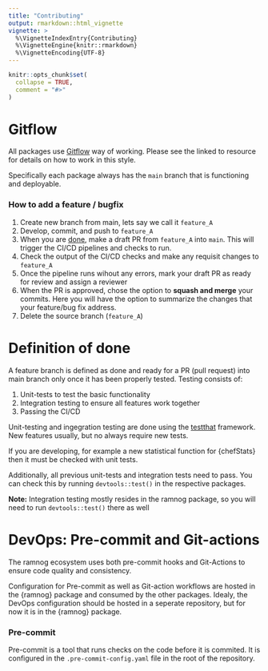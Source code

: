 ```yaml
---
title: "Contributing"
output: rmarkdown::html_vignette
vignette: >
  %\VignetteIndexEntry{Contributing}
  %\VignetteEngine{knitr::rmarkdown}
  %\VignetteEncoding{UTF-8}
---
```


```r
knitr::opts_chunk$set(
  collapse = TRUE,
  comment = "#>"
)
```

# Gitflow

All packages use [Gitflow](https://www.atlassian.com/git/tutorials/comparing-workflows/gitflow-workflow) way of working. Please see the linked to resource for details on how to work in this style.

Specifically each package always has the `main` branch that is functioning and deployable. 

### How to add a feature / bugfix

1. Create new branch from main, lets say we call it `feature_A` 
2. Develop, commit, and push to `feature_A`
3. When you are [done](#dod), make a draft PR from `feature_A` into `main`. This will trigger the CI/CD pipelines and checks to run.
4. Check the output of the CI/CD checks and make any requisit changes to `feature_A`
5. Once the pipeline runs wihout any errors, mark your draft PR as ready for review and assign a reviewer
6. When the PR is approved, chose the option to __squash and merge__ your commits. Here you will have the option to summarize the changes that your feature/bug fix address.
7. Delete the source branch (`feature_A`)

# Definition of done {#dod}

A feature branch is defined as done and ready for a PR (pull request) into main branch only once it has been properly tested. Testing consists of:

1. Unit-tests to test the basic functionality 
2. Integration testing to ensure all features work together
3. Passing the CI/CD

Unit-testing and ingegration testing are done using the [testthat](https://testthat.r-lib.org/) framework. New features usually, but no always require new tests.

If you are developing, for example a new statistical function for {chefStats} then it must be checked with unit tests.

Additionally, all previous unit-tests and integration tests need to pass. You can check this by running `devtools::test()` in the respective packages.

__Note:__ Integration testing mostly resides in the ramnog package, so you will need to run `devtools::test()` there as well


# DevOps: Pre-commit and Git-actions

The ramnog ecosystem uses both pre-commit hooks and Git-Actions to ensure code quality and consistency.

Configuration for Pre-commit as well as Git-action workflows are hosted in the {ramnog} package and consumed by the other packages.
Idealy, the DevOps configuration should be hosted in a seperate repository, but for now it is in the {ramnog} package.

### Pre-commit

Pre-commit is a tool that runs checks on the code before it is commited. It is configured in the `.pre-commit-config.yaml` file in the root of the repository.
